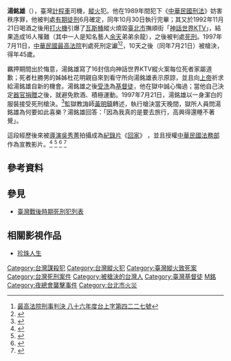 '''湯銘雄'''（{{bd|1952年||1997年|7月21日|CatIdx=T湯}}），臺灣[[計程車|計程車]]司機，[[縱火|縱火]]犯。他在1989年間犯下《[[中華民國刑法|中華民國刑法]]》妨害秩序罪，他被判處[[有期徒刑|有期徒刑]]6月確定，同年10月30日執行完畢；其又於1992年11月21日喝酒之後用[[打火機|打火機]]引爆了[[瓦斯|瓦斯桶]]縱火燒毀[[臺北市|臺北市]]撫順街「[[神話世界KTV|神話世界KTV]]」，結果造成16人罹難（其中一人是知名藝人[[余天|余天]]弟弟余龍），之後被判處[[死刑|死刑]]。1997年7月11日，[[中華民國最高法院|中華民國最高法院]]判處死刑定讞<ref>[http://jirs.judicial.gov.tw/FJUD/PrintFJUD03_0.aspx?jrecno=86%2c台上%2c4227%2c19970711&v_court=TPS+最高法院&v_sys=M&jyear=86&jcase=台上&jno=4227&jdate=860711&jcheck= 最高法院刑事判決 八十六年度台上字第四二二七號]{{Dead link|date=2019年11月 |bot=InternetArchiveBot |fix-attempted=yes }}</ref><ref>{{cite news| language =| author =| coauthors =| url =http://www.ctitv.com.tw/newchina_video_c130v12078.html| title =火燒靈異 part3 神話KTV| work =[[中天電視|中天電視]]| publisher =[[中天新聞|中天新聞]]| pages =| date =2010-07-31| accessdate =2011-05-04| deadurl =yes| archiveurl =https://web.archive.org/web/20101006003122/http://www.ctitv.com.tw/newchina_video_c130v12078.html| archivedate =2010-10-06}}</ref>，10天之後（同年7月21日）被槍決，得年45歲。

羈押期間出於悔意，湯銘雄寫了16封信向神話世界KTV縱火案每位死者家屬道歉；死者杜勝男的姊姊杜花明親自來到看守所向湯銘雄表示原諒，並且向[[上帝|上帝]]祈求給湯銘雄自新的機會。湯銘雄之後[[受洗|受洗]]為[[基督徒|基督徒]]，他在獄中誠心悔過；當他自己決定[[器官捐贈|器官捐贈]]之後，就避免飲酒、積極運動。1997年7月21日，湯銘雄以一身潔白的服裝接受死刑槍決。<ref>{{Cite web |url=http://tw.myblog.yahoo.com/jw!rKQXaQ.UHA7wZ4SxSyJ0/article?mid=123 |title=死囚回家─湯銘雄的生命故事 |accessdate=2013-05-11 |archive-date=2019-07-19 |archive-url=https://web.archive.org/web/20190719063300/http://tw.myblog.yahoo.com/jw!rKQXaQ.UHA7wZ4SxSyJ0/article?mid=123 |dead-url=yes }}</ref>監獄教誨師[[黃明鎮|黃明鎮]]轉述，執行槍決當天晚間，獄所人員問湯銘雄為何要如此喜樂？湯銘雄回答：「因為我真的是要去旅行，高興得還睡不著覺」。

這段經歷後來被[[導演|導演]][[吳秀菁|吳秀菁]]拍攝成為[[紀錄片|紀錄片]]《[[回家_(台灣紀錄片)|回家]]》 ，並且授權[[中華民國法務部|中華民國法務部]]作為宣教影片。<ref>{{cite news | language =  | author = 楊國文 | coauthors =  | url = http://www.libertytimes.com.tw/2010/new/nov/25/today-so2-3.htm | title = 認錯與原諒 不是「神話」 | work = [[自由時報|自由時報]] | publisher = 自由電子報 | pages =  | date = 2010-11-25 | accessdate = 2011-05-04 | archive-date = 2010-12-29 | archive-url = https://web.archive.org/web/20101229052311/http://www.libertytimes.com.tw/2010/new/nov/25/today-so2-3.htm | dead-url = no }}</ref> <ref>{{cite news | language =  | author =  | coauthors =  | url = http://web.pts.org.tw/php/news/pts_news/detail.php?NEENO=129365 | title = 神話KTV大火 受害家屬原諒縱火犯 | work = [[財團法人公共電視文化事業基金會|財團法人公共電視文化事業基金會]] | publisher = [[公視晚間新聞|公視晚間新聞]] | pages =  | date = 2009-10-08 | accessdate = 2011-05-04 | archive-date = 2016-03-04 | archive-url = https://web.archive.org/web/20160304185625/http://web.pts.org.tw/php/news/pts_news/detail.php?NEENO=129365 | dead-url = no }}</ref> <ref>{{cite news | language =  | author = 吳志怡 | coauthors =  | url = http://www.newdaai.tv/?view=detail&id=71252 | title = 悔與悟--司法正義在深化 真誠悔悟彌傷痛 | work = [[慈濟傳播人文志業基金會|慈濟傳播人文志業基金會]] | publisher = [[大愛新聞|大愛新聞]] | pages =  | date = 2010-06-08 | accessdate = 2011-05-04 | archive-date = 2016-03-04 | archive-url = https://web.archive.org/web/20160304125739/http://www.newdaai.tv/?view=detail&id=71252 | dead-url = no }}</ref> <ref>{{cite news | language =  | author = 張達智 | coauthors =  | url = http://www.cdnews.com.tw/cdnews_site/docDetail.jsp?coluid=108&docid=101147888 | title = 死囚伏法　被害案家屬兩樣情 | work = [[中央日報網路報|中央日報網路報]] | publisher = 中央日報網路報 | pages =  | date = 2010-05-01 | accessdate = 2011-05-04 | archive-url = https://web.archive.org/web/20160304100452/http://www.cdnews.com.tw/cdnews_site/docDetail.jsp?coluid=108&docid=101147888 | archive-date = 2016-03-04 | dead-url = yes }}</ref>

==參考資料==
{{Wikisource|最高法院86年度台上字第4227號刑事判決}}
{{reflist}}
==參見==
*[[臺灣戰後時期死刑犯列表|臺灣戰後時期死刑犯列表]]

==相關影視作品==
*[[珍珠人生|珍珠人生]]

{{DEFAULTSORT:T湯}}
[[Category:台灣謀殺犯|Category:台灣謀殺犯]]
[[Category:台灣縱火犯|Category:台灣縱火犯]]
[[Category:臺灣縱火致死案|Category:臺灣縱火致死案]]
[[Category:台灣死刑案件|Category:台灣死刑案件]]
[[Category:被槍決的台灣人|Category:被槍決的台灣人]]
[[Category:臺灣基督徒|Category:臺灣基督徒]]
[[Category:湯姓|M銘]]
[[Category:夜總會襲擊事件|Category:夜總會襲擊事件]]
[[Category:台北市火災|Category:台北市火災]]